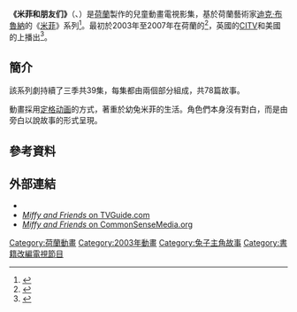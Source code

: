 {{Infobox television
| name            = Miffy and Friends
| image                = 
| caption              = 
| genre                = [[儿童电视节目|儿童电视节目]]
| creator              = [[迪克·布魯納|迪克·布魯納]]
| writer               = 
| director             = 雷蒙德·傑菲利斯（Raymond Jafelice）<br>安德魯·楊（Andrew Young）
| creative_director    = 
| developer            = 
| presenter            = 
| starring             = 
| narrated             = 賽德·范登堡（Cyd Vandenberg）
| theme_music_composer = 湯姆·范·比爾斯
| opentheme            = 
| endtheme             = 
| composer             = 傑里·希克曼（Jerry Hickman）
| country              = Netherlands
| language             = [[荷蘭語|荷蘭語]]、[[英語|英語]]
| num_seasons          = 3
| num_episodes         = 39 
| list_episodes        = 
| executive_producer   =
| producer             = 
| editor               = 
| location             = 
| cinematography       = 
| camera               =  
| runtime              = 24分鐘
| company              = {{Unbulleted list|Big Tent Entertainment|Mercis BV|Palm Multimedia}}
| network              = {{link-en|KRO}}
| first_run            = [[英國|英國]]
| first_aired          = {{start date|2003|2|3}}
| last_aired           = {{end date|2007|8|10}}
| preceded_by          =
| followed_by          = 《{{link-en|米菲大冒險和小冒險|Miffy's Adventures Big and Small}}》
| picture_format       = 
| related              = 
| website = https://web.archive.org/web/20030622045027/http://www.noggin.com/shows/miffy.php
| distributor = 
}}

'''《米菲和朋友们》'''（{{lang-nl|nijntje en vriendjes}}、{{lang-en|Miffy and Friends}}）是[[荷蘭|荷蘭]]製作的兒童動畫電視影集，基於荷蘭藝術家[[迪克·布魯納|迪克·布魯納]]的《[[米菲|米菲]]》系列<ref>{{cite book |last1=Erickson |first1=Hal |title=Television Cartoon Shows: An Illustrated Encyclopedia, 1949 Through 2003 |date=2005 |edition=2nd |publisher=McFarland & Co |isbn=978-1476665993 |pages=541–542}}</ref>。最初於2003年至2007年在荷蘭的{{link-en|KRO}}<ref>{{cite web|url=http://www.licensemag.com/license-global/australian-and-dutch-stations-buy-miffy|title=Australian and Dutch Stations Buy ''Miffy''|work=licensemag.com}}</ref>，英國的[[CITV|CITV]]和美國的{{link-en|Noggin|Noggin (brand)}}上播出<ref>{{cite web|url=http://www.prnewswire.com/news-releases/major-deals-set-stage-for-miffy-and-friends-brand-expansion-in-united-states-and-canada-73937002.html|title=Major Deals Set Stage for ''Miffy and Friends'' Brand Expansion in United States and Canada|author=Big Tent Entertainment|date=January 21, 2003|work=prnewswire.com}}</ref>。

==簡介==
該系列劇持續了三季共39集，每集都由兩個部分組成，共78篇故事。

動畫採用[[定格动画|定格动画]]的方式，著重於幼兔米菲的生活。角色們本身沒有對白，而是由旁白以說故事的形式呈現。

==參考資料==
{{reflist}}

==外部連結==
*{{IMDb title|1614180}}
*[http://www.tvguide.com/tvshows/miffy-and-friends/203099/ ''Miffy and Friends'' on TVGuide.com]
*[https://www.commonsensemedia.org/tv-reviews/miffy-and-friends ''Miffy and Friends'' on CommonSenseMedia.org]

{{Miffy}}

[[Category:荷蘭動畫|Category:荷蘭動畫]]
[[Category:2003年動畫|Category:2003年動畫]]
[[Category:兔子主角故事|Category:兔子主角故事]]
[[Category:書籍改編電視節目|Category:書籍改編電視節目]]
